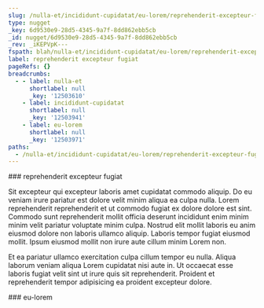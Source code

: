 ```yaml
---
slug: /nulla-et/incididunt-cupidatat/eu-lorem/reprehenderit-excepteur-fugiat
type: nugget
_key: 6d9530e9-28d5-4345-9a7f-8dd862ebb5cb
_id: nugget/6d9530e9-28d5-4345-9a7f-8dd862ebb5cb
_rev: _iKEPVpK---
fspath: blah/nulla-et/incididunt-cupidatat/eu-lorem/reprehenderit-excepteur-fugiat.md
label: reprehenderit excepteur fugiat
pageRefs: {}
breadcrumbs:
  - - label: nulla-et
      shortlabel: null
      _key: '12503610'
    - label: incididunt-cupidatat
      shortlabel: null
      _key: '12503941'
    - label: eu-lorem
      shortlabel: null
      _key: '12503971'
paths:
  - /nulla-et/incididunt-cupidatat/eu-lorem/reprehenderit-excepteur-fugiat
---
```


<NuggetArea>
<Nugget slug="/nulla-et/incididunt-cupidatat/eu-lorem/reprehenderit-excepteur-fugiat" type="nugget" _key="6d9530e9-28d5-4345-9a7f-8dd862ebb5cb" _id="nugget/6d9530e9-28d5-4345-9a7f-8dd862ebb5cb" _rev="_iKEPVpK---" fspath="blah/nulla-et/incididunt-cupidatat/eu-lorem/reprehenderit-excepteur-fugiat.md" label="reprehenderit excepteur fugiat" paths="/nulla-et/incididunt-cupidatat/eu-lorem/reprehenderit-excepteur-fugiat">
<NuggetBody>
### reprehenderit excepteur fugiat

Sit excepteur qui excepteur laboris amet cupidatat commodo aliquip. Do eu veniam irure pariatur est dolore velit minim aliqua ea culpa nulla. Lorem reprehenderit reprehenderit et ut commodo fugiat ex dolore dolore est sint. Commodo sunt reprehenderit mollit officia deserunt incididunt enim minim minim velit pariatur voluptate minim culpa. Nostrud elit mollit laboris eu anim eiusmod dolore non laboris ullamco aliquip. Laboris tempor fugiat eiusmod mollit. Ipsum eiusmod mollit non irure aute cillum minim Lorem non.

Et ea pariatur ullamco exercitation culpa cillum tempor eu nulla. Aliqua laborum veniam aliqua Lorem cupidatat nisi aute in. Ut occaecat esse laboris fugiat velit sint ut irure quis sit reprehenderit. Proident et reprehenderit tempor adipisicing ea proident excepteur dolore.

</NuggetBody>
<Breadcrumbs>
<Crumbs>
<Crumb _key="12503610" label="nulla-et" /><Crumb _key="12503941" label="incididunt-cupidatat" /><Crumb _key="12503971" label="eu-lorem" />
</Crumbs>
</Breadcrumbs>
</Nugget>

<NuggetsInbound>
</NuggetsInbound>
<NuggetsOutbound>
</NuggetsOutbound>
</NuggetArea>
<PassagesInbound>
<Passage direction="inbound" type="passage" _key="12503971" _id="passage/12503971" _rev="_iKEPVpC--A" label="eu-lorem" passage="eu-lorem" fspath="blah/nulla-et/incididunt-cupidatat/eu-lorem" paths="/nulla-et/incididunt-cupidatat/eu-lorem" slug="/nulla-et/incididunt-cupidatat/eu-lorem">
<NuggetBody>
### eu-lorem

</NuggetBody>
<Breadcrumbs>
<Crumbs>
<Crumb _key="12503610" label="nulla-et" /><Crumb _key="12503941" label="incididunt-cupidatat" />
</Crumbs>
</Breadcrumbs>
</Passage>

</PassagesInbound>
<PassagesOutbound>
</PassagesOutbound>